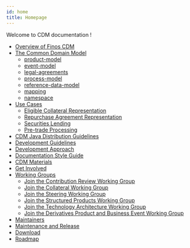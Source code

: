 ```yaml
---
id: home
title: Homepage
---
```


Welcome to CDM documentation !

* [Overview of Finos CDM](cdm-overview.md)
* [The Common Domain Model](/docs/common-domain-model)
    - [product-model](/docs/product-model)
    - [event-model](/docs/event-model)
    - [legal-agreements](/docs/legal-agreements)
    - [process-model](/docs/process-model)
    - [reference-data-model](/docs/reference-data-model)
    - [mapping](/docs/mapping)
    - [namespace](/docs/namespace)
* [Use Cases](/docs/use-cases)
    - [Eligible Collateral Representation](/docs/eligible-collateral-representation)
    - [Repurchase Agreement Representation](/docs/repurchase-agreement-representation)
    - [Securities Lending](/docs/securities-lending)
    - [Pre-trade Processing](/docs/pre-trade-processing)
* [CDM Java Distribution Guidelines](java-usage.md)
* [Development Guidelines](contributions.md)
* [Development Approach](development-approach.md)
* [Documentation Style Guide](documentation-style-guide.md)
* [CDM Materials](/docs/cdm-materials)
* [Get Involved](/docs/get-involved)
* [Working Groups](working-groups.md)
    - [Join the Contribution Review Working Group](/docs/CDM-Contribution-Review-WG)
    - [Join the Collateral Working Group](/docs/CDM-Collateral-WG)
    - [Join the Steering Working Group](/docs/CDM-Steering-WG)
    - [Join the Structured Products Working Group](/docs/CDM-Structured-Products-WG)
    - [Join the Technology Architecture Working Group](/docs/CDM-Technology-Architecture-WG)
    - [Join the Derivatives Product and Business Event Working Group](/docs/CDM-Derivatives-Product-and-Business-Event-WG)
* [Maintainers](maintainers.md)
* [Maintenance and Release](maintenance-and-release.md)
* [Download](/docs/download)
* [Roadmap](roadmap.md)
